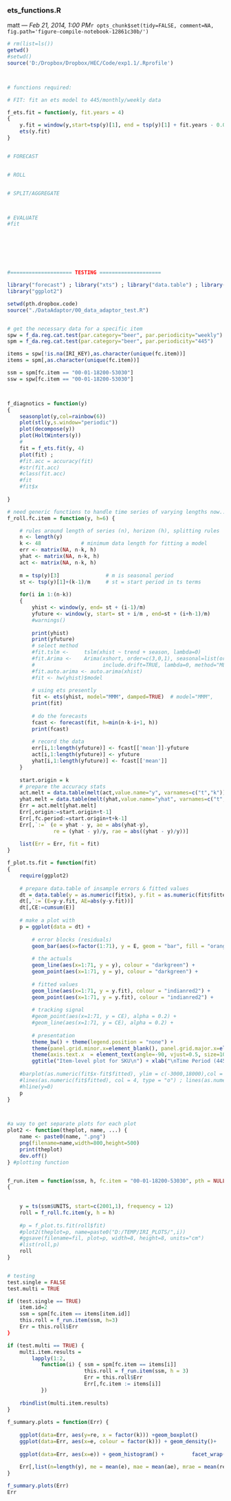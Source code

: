 
<!-- Automatically generated by RStudio [12861c30b10411e1afa60800200c9a66] -->
### ets_functions.R
matt --- *Feb 21, 2014, 1:00 PM*`r opts_chunk$set(tidy=FALSE, comment=NA, fig.path='figure-compile-notebook-12861c30b/')`
```r
# rm(list=ls())
getwd()
#setwd()
source('D:/Dropbox/Dropbox/HEC/Code/exp1.1/.Rprofile')



# functions required:

# FIT: fit an ets model to 445/monthly/weekly data

f_ets.fit = function(y, fit.years = 4)
{
    y.fit = window(y,start=tsp(y)[1], end = tsp(y)[1] + fit.years - 0.0001)
    ets(y.fit)
}


# FORECAST


# ROLL


# SPLIT/AGGREGATE



# EVALUATE
#fit







#==================== TESTING ====================

library("forecast") ; library("xts") ; library("data.table") ; library("reshape2")
library("ggplot2")

setwd(pth.dropbox.code)
source("./DataAdaptor/00_data_adaptor_test.R")


# get the necessary data for a specific item
spw = f_da.reg.cat.test(par.category="beer", par.periodicity="weekly")
spm = f_da.reg.cat.test(par.category="beer", par.periodicity="445")

items = spw[!is.na(IRI_KEY),as.character(unique(fc.item))]
items = spm[,as.character(unique(fc.item))]

ssm = spm[fc.item == "00-01-18200-53030"]
ssw = spw[fc.item == "00-01-18200-53030"]



f_diagnotics = function(y)
{
    seasonplot(y,col=rainbow(6))
    plot(stl(y,s.window="periodic"))
    plot(decompose(y))
    plot(HoltWinters(y))
    #
    fit = f_ets.fit(y, 4)
    plot(fit) ; 
    #fit.acc = accuracy(fit)
    #str(fit.acc)
    #class(fit.acc)
    #fit
    #fit$x
    
}

# need generic functions to handle time series of varying lengths now...
f_roll.fc.item = function(y, h=6) {

    # rules around length of series (n), horizon (h), splitting rules
    n <- length(y)
    k <- 48             # minimum data length for fitting a model
    err <- matrix(NA, n-k, h) 
    yhat <- matrix(NA, n-k, h)
    act <- matrix(NA, n-k, h)
    
    m = tsp(y)[3]               # m is seasonal period
    st <- tsp(y)[1]+(k-1)/m     # st = start period in ts terms
    
    for(i in 1:(n-k))
    {
        yhist <- window(y, end= st + (i-1)/m)
        yfuture <- window(y, start= st + i/m , end=st + (i+h-1)/m)
        #warnings()
        
        print(yhist) 
        print(yfuture)
        # select method
        #fit.tslm <-     tslm(xhist ~ trend + season, lambda=0)
        #fit.Arima <-    Arima(xshort, order=c(3,0,1), seasonal=list(order=c(0,1,1), period=12), 
        #                      include.drift=TRUE, lambda=0, method="ML")
        #fit.auto.arima <- auto.arima(xhist)
        #fit <- hw(yhist)$model
        
        # using ets presently
        fit <- ets(yhist, model="MMM", damped=TRUE)  # model="MMM",
        print(fit)
        
        # do the forecasts      
        fcast <- forecast(fit, h=min(n-k-i+1, h))
        print(fcast)
        
        # record the data
        err[i,1:length(yfuture)] <- fcast[['mean']]-yfuture
        act[i,1:length(yfuture)] <- yfuture
        yhat[i,1:length(yfuture)] <- fcast[['mean']]
    }
    
    start.origin = k
    # prepare the accuracy stats
    act.melt = data.table(melt(act,value.name="y", varnames=c("t","k")),key="t,k") [!is.na(y)]
    yhat.melt = data.table(melt(yhat,value.name="yhat", varnames=c("t","k")),key="t,k") [!is.na(yhat)]
    Err = act.melt[yhat.melt]
    Err[,origin:=start.origin+t-1]
    Err[,fc.period:=start.origin+t+k-1]
    Err[,`:=` (e = yhat - y, ae = abs(yhat-y), 
               re = (yhat - y)/y, rae = abs((yhat - y)/y))]
    
    list(Err = Err, fit = fit)
}

f_plot.ts.fit = function(fit)
{
    require(ggplot2)
    
    # prepare data.table of insample errors & fitted values
    dt = data.table(y = as.numeric(fit$x), y.fit = as.numeric(fit$fitted))
    dt[,`:=`(E=y-y.fit, AE=abs(y-y.fit))]
    dt[,CE:=cumsum(E)]
    
    # make a plot with 
    p = ggplot(data = dt) + 
        
        # error blocks (residuals)
        geom_bar(aes(x=factor(1:71), y = E, geom = "bar", fill = "orange"), stat="identity") +
        
        # the actuals
        geom_line(aes(x=1:71, y = y), colour = "darkgreen") +
        geom_point(aes(x=1:71, y = y), colour = "darkgreen") +
        
        # fitted values
        geom_line(aes(x=1:71, y = y.fit), colour = "indianred2") +
        geom_point(aes(x=1:71, y = y.fit), colour = "indianred2") +
        
        # tracking signal
        #geom_point(aes(x=1:71, y = CE), alpha = 0.2) +
        #geom_line(aes(x=1:71, y = CE), alpha = 0.2) +
        
        # presentation
        theme_bw() + theme(legend.position = "none") +
        theme(panel.grid.minor.x=element_blank(), panel.grid.major.x=element_blank()) +
        theme(axis.text.x  = element_text(angle=-90, vjust=0.5, size=10)) +
        ggtitle("Item-level plot for SKU\n") + xlab("\nTime Period (445 Periods)")
    
    #barplot(as.numeric(fit$x-fit$fitted), ylim = c(-3000,18000),col = "lightblue")
    #lines(as.numeric(fit$fitted), col = 4, type = "o") ; lines(as.numeric(fit$x), col = 2, type = "o")
    #hline(y=0)
    p
}



#a way to get separate plots for each plot
plot2 <- function(theplot, name, ...) {
    name <- paste0(name, ".png")
    png(filename=name,width=800,height=500)
    print(theplot)
    dev.off()
} #plotting function


f_run.item = function(ssm, h, fc.item = "00-01-18200-53030", pth = NULL)
{
    
    
    y = ts(ssm$UNITS, start=c(2001,1), frequency = 12)
    roll = f_roll.fc.item(y, h = h)
    
    #p = f_plot.ts.fit(roll$fit) 
    #plot2(theplot=p, name=paste0("D:/TEMP/IRI_PLOTS/",i))
    #ggsave(filename=fil, plot=p, width=8, height=8, units="cm")
    #list(roll,p)
    roll
}


# testing
test.single = FALSE
test.multi = TRUE

if (test.single == TRUE) 
    item.id=2
    ssm = spm[fc.item == items[item.id]]
    this.roll = f_run.item(ssm, h=3)
    Err = this.roll$Err
}

if (test.multi == TRUE) {
    multi.item.results =
        lapply(1:2,
           function(i) { ssm = spm[fc.item == items[i]]
                         this.roll = f_run.item(ssm, h = 3)
                         Err = this.roll$Err
                         Err[,fc.item := items[i]]
           })
    
    rbindlist(multi.item.results)
}
    
f_summary.plots = function(Err) {
   
    ggplot(data=Err, aes(y=re, x = factor(k))) +geom_boxplot()
    ggplot(data=Err, aes(x=e, colour = factor(k))) + geom_density()+        theme_bw()
    
    ggplot(data=Err, aes(x=e)) + geom_histogram() +         facet_wrap(~k)
    
    Err[,list(n=length(y), me = mean(e), mae = mean(ae), mrae = mean(re)),by=list(k)]
}

f_summary.plots(Err)
Err



```
